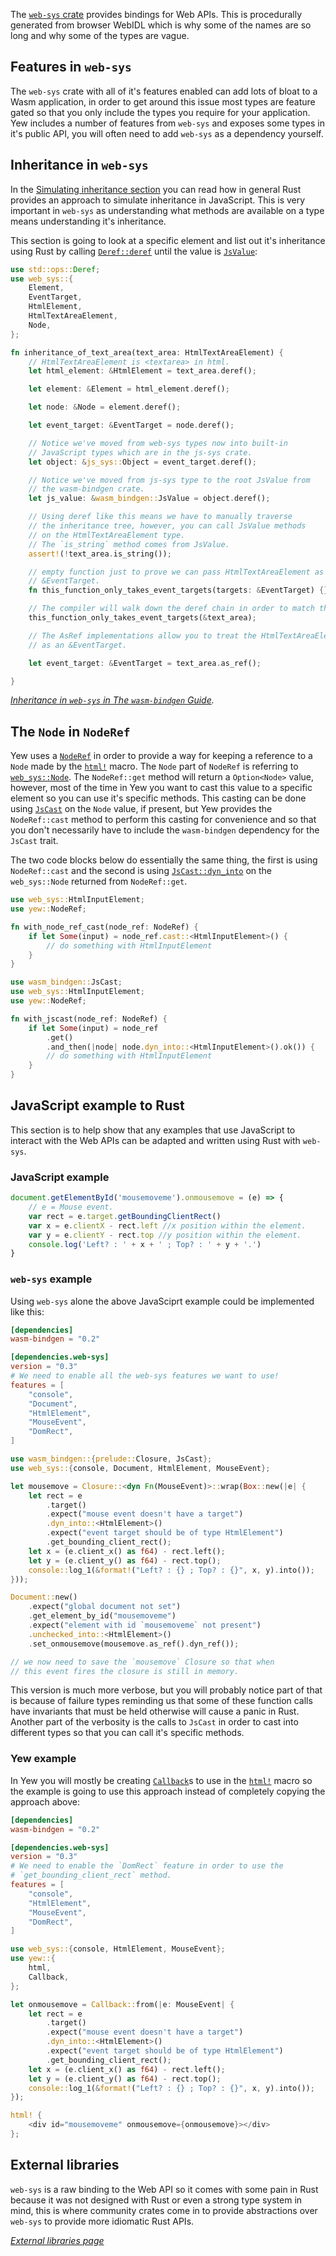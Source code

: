The [`web-sys` crate](https://crates.io/crates/web-sys) provides bindings for Web APIs. This is
procedurally generated from browser WebIDL which is why some of the names are so long and why
some of the types are vague.

## Features in `web-sys`

The `web-sys` crate with all of it's features enabled can add lots of bloat to a Wasm application,
in order to get around this issue most types are feature gated so that you only include the types
you require for your application. Yew includes a number of features from `web-sys` and
exposes some types in it's public API, you will often need to add `web-sys` as a dependency yourself.

## Inheritance in `web-sys`

In the [Simulating inheritance section](../wasm-bindgen#simulating-inheritance) you can read how in
general Rust provides an approach to simulate inheritance in JavaScript. This is very important in
`web-sys` as understanding what methods are available on a type means understanding it's inheritance.

This section is going to look at a specific element and list out it's inheritance using Rust by
calling [`Deref::deref`](https://doc.rust-lang.org/std/ops/trait.Deref.html#tymethod.deref) until
the value is [`JsValue`](../wasm-bindgen#jsvalue):

```rust
use std::ops::Deref;
use web_sys::{
    Element,
    EventTarget,
    HtmlElement,
    HtmlTextAreaElement,
    Node,
};

fn inheritance_of_text_area(text_area: HtmlTextAreaElement) {
    // HtmlTextAreaElement is <textarea> in html.
    let html_element: &HtmlElement = text_area.deref();

    let element: &Element = html_element.deref();

    let node: &Node = element.deref();

    let event_target: &EventTarget = node.deref();

    // Notice we've moved from web-sys types now into built-in
    // JavaScript types which are in the js-sys crate.
    let object: &js_sys::Object = event_target.deref();

    // Notice we've moved from js-sys type to the root JsValue from
    // the wasm-bindgen crate.
    let js_value: &wasm_bindgen::JsValue = object.deref();

    // Using deref like this means we have to manually traverse
    // the inheritance tree, however, you can call JsValue methods
    // on the HtmlTextAreaElement type.
    // The `is_string` method comes from JsValue.
    assert!(!text_area.is_string());

    // empty function just to prove we can pass HtmlTextAreaElement as a
    // &EventTarget.
    fn this_function_only_takes_event_targets(targets: &EventTarget) {};

    // The compiler will walk down the deref chain in order to match the types here.
    this_function_only_takes_event_targets(&text_area);

    // The AsRef implementations allow you to treat the HtmlTextAreaElement
    // as an &EventTarget.

    let event_target: &EventTarget = text_area.as_ref();

}
```

_[Inheritance in `web-sys` in The `wasm-bindgen` Guide](https://rustwasm.github.io/wasm-bindgen/web-sys/inheritance.html)._

## The `Node` in `NodeRef`

Yew uses a [`NodeRef`](../components/refs) in order to provide a way for keeping a reference to
a `Node` made by the [`html!`](../html/introduction) macro. The `Node` part of `NodeRef` is referring to
[`web_sys::Node`](https://rustwasm.github.io/wasm-bindgen/api/web_sys/struct.Node.html). The
`NodeRef::get` method will return a `Option<Node>` value, however, most of the time in Yew you want
to cast this value to a specific element so you can use it's specific methods. This casting
can be done using [`JsCast`](../wasm-bindgen#JsCast) on the `Node` value, if present, but Yew
provides the `NodeRef::cast` method to perform this casting for convenience and so that you don't
necessarily have to include the `wasm-bindgen` dependency for the `JsCast` trait.

The two code blocks below do essentially the same thing, the first is using `NodeRef::cast` and
the second is using [`JsCast::dyn_into`](https://rustwasm.github.io/wasm-bindgen/api/wasm_bindgen/trait.JsCast.html#method.dyn_into)
on the `web_sys::Node` returned from `NodeRef::get`.

```rust
use web_sys::HtmlInputElement;
use yew::NodeRef;

fn with_node_ref_cast(node_ref: NodeRef) {
    if let Some(input) = node_ref.cast::<HtmlInputElement>() {
        // do something with HtmlInputElement
    }
}
```

```rust
use wasm_bindgen::JsCast;
use web_sys::HtmlInputElement;
use yew::NodeRef;

fn with_jscast(node_ref: NodeRef) {
    if let Some(input) = node_ref
        .get()
        .and_then(|node| node.dyn_into::<HtmlInputElement>().ok()) {
        // do something with HtmlInputElement
    }
}
```

## JavaScript example to Rust

This section is to help show that any examples that use JavaScript to interact with the Web APIs
can be adapted and written using Rust with `web-sys`.

### JavaScript example

```js
document.getElementById('mousemoveme').onmousemove = (e) => {
    // e = Mouse event.
    var rect = e.target.getBoundingClientRect()
    var x = e.clientX - rect.left //x position within the element.
    var y = e.clientY - rect.top //y position within the element.
    console.log('Left? : ' + x + ' ; Top? : ' + y + '.')
}
```

### `web-sys` example

Using `web-sys` alone the above JavaSciprt example could be implemented like this:

```toml title=Cargo.toml
[dependencies]
wasm-bindgen = "0.2"

[dependencies.web-sys]
version = "0.3"
# We need to enable all the web-sys features we want to use!
features = [
    "console",
    "Document",
    "HtmlElement",
    "MouseEvent",
    "DomRect",
]
```

```rust ,no_run
use wasm_bindgen::{prelude::Closure, JsCast};
use web_sys::{console, Document, HtmlElement, MouseEvent};

let mousemove = Closure::<dyn Fn(MouseEvent)>::wrap(Box::new(|e| {
    let rect = e
        .target()
        .expect("mouse event doesn't have a target")
        .dyn_into::<HtmlElement>()
        .expect("event target should be of type HtmlElement")
        .get_bounding_client_rect();
    let x = (e.client_x() as f64) - rect.left();
    let y = (e.client_y() as f64) - rect.top();
    console::log_1(&format!("Left? : {} ; Top? : {}", x, y).into());
}));

Document::new()
    .expect("global document not set")
    .get_element_by_id("mousemoveme")
    .expect("element with id `mousemoveme` not present")
    .unchecked_into::<HtmlElement>()
    .set_onmousemove(mousemove.as_ref().dyn_ref());

// we now need to save the `mousemove` Closure so that when
// this event fires the closure is still in memory.
```

This version is much more verbose, but you will probably notice part of that is because of failure
types reminding us that some of these function calls have invariants that must be held otherwise will
cause a panic in Rust. Another part of the verbosity is the calls to `JsCast` in order to cast into
different types so that you can call it's specific methods.

### Yew example

In Yew you will mostly be creating [`Callback`](../components/callbacks)s to use in the
[`html!`](../html/introduction) macro so the example is going to use this approach instead of completely copying
the approach above:

```toml title=Cargo.toml
[dependencies]
wasm-bindgen = "0.2"

[dependencies.web-sys]
version = "0.3"
# We need to enable the `DomRect` feature in order to use the
# `get_bounding_client_rect` method.
features = [
    "console",
    "HtmlElement",
    "MouseEvent",
    "DomRect",
]

```

```rust
use web_sys::{console, HtmlElement, MouseEvent};
use yew::{
    html,
    Callback,
};

let onmousemove = Callback::from(|e: MouseEvent| {
    let rect = e
        .target()
        .expect("mouse event doesn't have a target")
        .dyn_into::<HtmlElement>()
        .expect("event target should be of type HtmlElement")
        .get_bounding_client_rect();
    let x = (e.client_x() as f64) - rect.left();
    let y = (e.client_y() as f64) - rect.top();
    console::log_1(&format!("Left? : {} ; Top? : {}", x, y).into());
});

html! {
    <div id="mousemoveme" onmousemove={onmousemove}></div>
};
```

## External libraries

`web-sys` is a raw binding to the Web API so it comes with some pain in Rust because it was not
designed with Rust or even a strong type system in mind, this is where community crates come in to
provide abstractions over `web-sys` to provide more idiomatic Rust APIs.

_[External libraries page](../../more/external-libs)_

